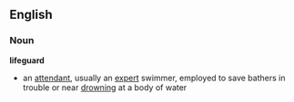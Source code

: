 ==English==
=== Noun ===
'''lifeguard'''
*an [[attendant]], usually an [[expert]] swimmer, employed to save bathers in trouble or near [[drown]]ing at a body of water